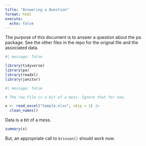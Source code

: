 ```yaml
---
title: "Answering a Question"
format: html
execute: 
  echo: false
---
```


The purpose of this document is to answer a question about the pa package. See the other files in the repo for the orignal file and the associated data.

```r
#| message: false

library(tidyverse)
library(pa)
library(readxl)
library(janitor)
```


```r
#| message: false

# The raw file is a bit of a mess. Ignore that for now.

x <- read_excel("Sample.xlsx", skip = 1) |> 
  clean_names()
```

Data is a bit of a mess.

```r
summary(x)
```

But, an appropriate call to `brinson()` should work now.


